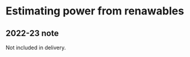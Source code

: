 # Estimating power from renawables {#sec-mackay-renew}

:::{.callout-tip}
## 2022-23 note

Not included in delivery.
:::


